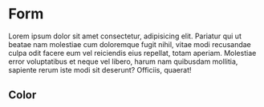 
<Meta title="CSS/Dark/Components/Form" />

# Form

Lorem ipsum dolor sit amet consectetur, adipisicing elit. Pariatur qui ut
beatae nam molestiae cum doloremque fugit nihil, vitae modi recusandae culpa
odit facere eum vel reiciendis eius repellat, totam aperiam. Molestiae error
voluptatibus et neque vel libero, harum nam quibusdam mollitia, sapiente rerum
iste modi sit deserunt? Officiis, quaerat!

## Color

<DesignTokenDocBlock categoryName="dist/css/Dark/components/form/color.css" maxHeight={10000} />
